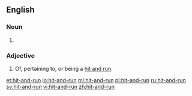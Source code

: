 ==English==

===Noun===
{{en-noun}}
{{wikipedia}}

# {{alternative spelling of|hit and run|lang=en}}

===Adjective===
{{en-adj|-}}

# Of, pertaining to, or being a [[#Noun|hit and run]].

[[et:hit-and-run]]
[[io:hit-and-run]]
[[ml:hit-and-run]]
[[pl:hit-and-run]]
[[ru:hit-and-run]]
[[sv:hit-and-run]]
[[vi:hit-and-run]]
[[zh:hit-and-run]]